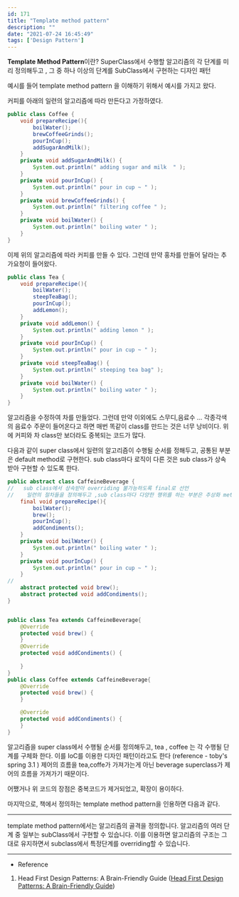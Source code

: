 ```yaml
---
id: 171
title: "Template method pattern"
description: ""
date: "2021-07-24 16:45:49"
tags: ['Design Pattern']
---
```

<strong>Template Method Pattern</strong>이란?
 SuperClass에서 수행할 알고리즘의 각 단계를 미리 정의해두고 , 그 중 하나 이상의 단계를 SubClass에서 구현하는 디자인 패턴 


예시를 들어 template method pattern 을 이해하기 위해서 예시를 가지고 왔다.

커피를 아래의 일련의 알고리즘에 따라 만든다고 가정하였다. 
```java
public class Coffee {
    void prepareRecipe(){
        boilWater();
        brewCoffeeGrinds();
        pourInCup();
        addSugarAndMilk();
    }
    private void addSugarAndMilk() {
        System.out.println(" adding sugar and milk  " );
    }
    private void pourInCup() {
        System.out.println(" pour in cup ~ " );
    }
    private void brewCoffeeGrinds() {
        System.out.println(" filtering coffee " );
    }
    private void boilWater() {
        System.out.println(" boiling water " );
    }
}
```
이제 위의 알고리즘에 따라 커피를 만들 수 있다. 그런데 만약 홍차를 만들어 달라는 추가요청이 들어왔다. 

```java
public class Tea {
    void prepareRecipe(){
        boilWater();
        steepTeaBag();
        pourInCup();
        addLemon();
    }
    private void addLemon() {
        System.out.println(" adding lemon " );
    }
    private void pourInCup() {
        System.out.println(" pour in cup ~ " );
    }
    private void steepTeaBag() {
        System.out.println(" steeping tea bag" );
    }
    private void boilWater() {
        System.out.println(" boiling water " );
    }
}
```
알고리즘을 수정하여 차를 만들었다. 그런데 만약 이외에도 스무디,음료수 ... 각종각색의 음료수 주문이 들어온다고 하면 매번 똑같이 class를 만드는 것은 너무 낭비이다. 위에 커피와 차 class만 보더라도 중복되는 코드가 많다. 

다음과 같이 super class에서 일련의 알고리즘이 수행될 순서를 정해두고, 공통된 부분은 default method로 구현한다. sub class마다 로직이 다른 것은 sub class가 상속받아 구현할 수 있도록 한다. 

```java
public abstract class CaffeineBeverage {
//   sub class에서 상속받아 overriding 불가능하도록 final로 선언
//    일련의 절차들을 정의해두고 ,sub class마다 다양한 행위를 하는 부분은 추상화 method로 선언
    final void prepareRecipe(){
        boilWater();
        brew();
        pourInCup();
        addCondiments();
    }
    private void boilWater() {
        System.out.println(" boiling water " );
    }
    private void pourInCup() {
        System.out.println(" pour in cup ~ " );
    }
//    
    abstract protected void brew();
    abstract protected void addCondiments();
}

```

```java

public class Tea extends CaffeineBeverage{
    @Override
    protected void brew() {
    }
    @Override
    protected void addCondiments() {
        
    }
}
public class Coffee extends CaffeineBeverage{
    @Override
    protected void brew() {
    }

    @Override
    protected void addCondiments() {
    }
}

```
알고리즘을 super class에서 수행될 순서를 정의해두고, tea , coffee 는 각 수행될 단계를 구체화 한다. 이를 IoC를 이용한 디자인 패턴이라고도 한다 (reference - toby's spring 3.1 )
제어의 흐름을 tea,coffe가 가져가는게 아닌 beverage superclass가 제어의 흐름을 가져가기 때문이다. 

어쨌거나 위 코드의 장점은 중복코드가 제거되었고, 확장이 용이하다. 

마지막으로, 책에서 정의하는 template method pattern을 인용하면 다음과 같다.

<hr>
template method pattern에서는 알고리즘의 골격을 정의합니다. 알고리즘의 여러 단계 중 일부는 subClass에서 구현할 수 있습니다. 
이를 이용하면 알고리즘의 구조는 그대로 유지하면서 subclass에서 특정단계를 overriding할 수 있습니다. 
<hr>

- Reference 
1. Head First Design Patterns: A Brain-Friendly Guide ([Head First Design Patterns: A Brain-Friendly Guide](https://www.amazon.com/Head-First-Design-Patterns-Brain-Friendly/dp/0596007124))